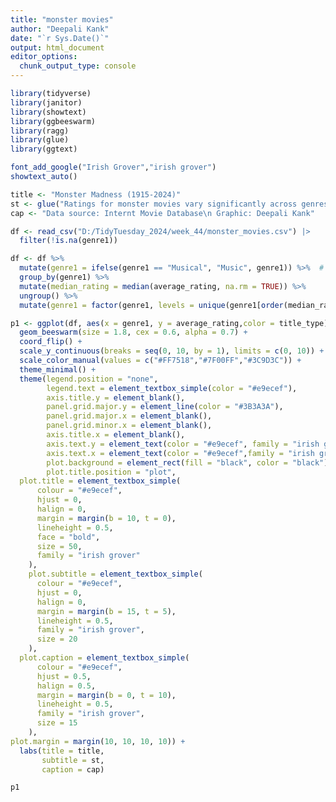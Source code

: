 ```yaml
---
title: "monster movies"
author: "Deepali Kank"
date: "`r Sys.Date()`"
output: html_document
editor_options: 
  chunk_output_type: console
---
```


```r
library(tidyverse)
library(janitor)
library(showtext)
library(ggbeeswarm)
library(ragg)
library(glue)
library(ggtext)
```


```r
font_add_google("Irish Grover","irish grover")
showtext_auto()
```


```r
title <- "Monster Madness (1915-2024)"
st <- glue("Ratings for monster movies vary significantly across genres, with few titles achieving high acclaim. Notably, <span style='color:#FF7518'>movies</span> typically span the full range of ratings, while <span style='color:#7F00FF'>TV movies</span> and <span style='color:#3C9D3C'>videos</span> show a more constrained performance, generally clustering in the mid to low ratings, highlighting differing audience expectations and production values across formats.")
cap <- "Data source: Internt Movie Database\n Graphic: Deepali Kank"
```


```r
df <- read_csv("D:/TidyTuesday_2024/week_44/monster_movies.csv") |> 
  filter(!is.na(genre1))
```


```r

df <- df %>%
  mutate(genre1 = ifelse(genre1 == "Musical", "Music", genre1)) %>%  # This line combines 'Musical' with 'Music'
  group_by(genre1) %>%
  mutate(median_rating = median(average_rating, na.rm = TRUE)) %>%
  ungroup() %>%
  mutate(genre1 = factor(genre1, levels = unique(genre1[order(median_rating, decreasing = TRUE)])))

```

```r
p1 <- ggplot(df, aes(x = genre1, y = average_rating,color = title_type) )+
  geom_beeswarm(size = 1.8, cex = 0.6, alpha = 0.7) +
  coord_flip() +
  scale_y_continuous(breaks = seq(0, 10, by = 1), limits = c(0, 10)) +
  scale_color_manual(values = c("#FF7518","#7F00FF","#3C9D3C")) +
  theme_minimal() +
  theme(legend.position = "none",
        legend.text = element_textbox_simple(color = "#e9ecef"),
        axis.title.y = element_blank(),
        panel.grid.major.y = element_line(color = "#3B3A3A"),
        panel.grid.major.x = element_blank(),
        panel.grid.minor.x = element_blank(),
        axis.title.x = element_blank(),
        axis.text.y = element_text(color = "#e9ecef", family = "irish grover" , size = 20, face = "bold"),
        axis.text.x = element_text(color = "#e9ecef",family = "irish grover",size = 20,face = "bold"),
        plot.background = element_rect(fill = "black", color = "black"),
        plot.title.position = "plot",
  plot.title = element_textbox_simple(
      colour = "#e9ecef",
      hjust = 0,
      halign = 0,
      margin = margin(b = 10, t = 0),
      lineheight = 0.5,
      face = "bold",
      size = 50,
      family = "irish grover"
    ),
    plot.subtitle = element_textbox_simple(
      colour = "#e9ecef",
      hjust = 0,
      halign = 0,
      margin = margin(b = 15, t = 5),
      lineheight = 0.5,
      family = "irish grover",
      size = 20
    ),
  plot.caption = element_textbox_simple(
      colour = "#e9ecef",
      hjust = 0.5,
      halign = 0.5,
      margin = margin(b = 0, t = 10),
      lineheight = 0.5,
      family = "irish grover",
      size = 15
    ),
plot.margin = margin(10, 10, 10, 10)) +
  labs(title = title,
       subtitle = st,
       caption = cap)
```

```r
p1
```


